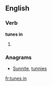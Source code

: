 ==English==

===Verb===
'''tunes in'''

# {{en-third-person singular of|tune in}}

===Anagrams===
* [[Sunnite#English|Sunnite]], [[tunnies#English|tunnies]]

[[fr:tunes in]]